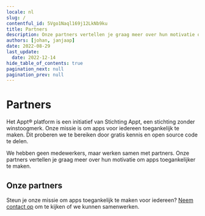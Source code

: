 ```yaml
---
locale: nl
slug: /
contentful_id: 5Vgo1Naql169j12LkNb9ku
title: Partners
description: Onze partners vertellen je graag meer over hun motivatie om apps toegankelijker te maken.
authors: [johan, janjaap]
date: 2022-08-29
last_update:
  date: 2022-12-14
hide_table_of_contents: true
pagination_next: null
pagination_prev: null
---
```


# Partners

Het Appt® platform is een initiatief van Stichting Appt, een stichting zonder winstoogmerk. Onze missie is om apps voor iedereen toegankelijk te maken. Dit proberen we te bereiken door gratis kennis en open source code te delen.

We hebben geen medewerkers, maar werken samen met partners. Onze partners vertellen je graag meer over hun motivatie om apps toegankelijker te maken.

## Onze partners

<LinkList title="Partners link list" isHighlighted={true}>
  <LinkListItem
    url="/nl/partners/abra"
    title="Lees meer over Abra"
    label="Abra"
    description="Abra bouwt software en geeft advies om digitale toegankelijkheid voor iedereen begrijpelijk te maken."
    image="/img/light/logos/abra-icon.svg"
    imageDark="/img/dark/logos/abra-icon.svg"
    alt="Abra logo"
  />
  <LinkListItem
    url="/nl/partners/q42"
    title="Lees meer over Q42"
    label="Q42"
    description="Digital product studio Q42 is mede-initiator van Appt.org en maakt de library voor het meten van toegankelijkheidsfuncties in apps."
    image="/img/light/logos/q42.svg"
    imageDark="/img/dark/logos/q42.svg"
    alt="Q42 logo"
  />
  <LinkListItem
    url="/nl/partners/arctouch"
    title="Lees meer over ArcTouch"
    label="ArcTouch"
    description="ArcTouch ontwerpt & ontwikkelt toegankelijke apps, websites en digitale ervaringen voor bedrijven van elke omvang."
    image="/img/light/logos/arctouch-icon.svg"
    imageDark="/img/dark/logos/arctouch-icon.svg"
    alt="ArcTouch logo"
  />
</LinkList>

Steun je onze missie om apps toegankelijk te maken voor iedereen? [Neem contact op](mailto:info@appt.org) om te kijken of we kunnen samenwerken.
